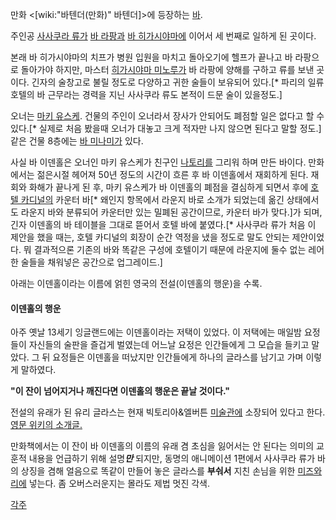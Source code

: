 만화 <[wiki:"바텐더(만화)" 바텐더]>에 등장하는 [[바]].

주인공 [[사사쿠라 류]]가 [[바 라팡]]과 [[바 히가시야마]]에 이어서 세 번째로 일하게 된 곳이다.

본래 바 히가시야마의 치프가 병원 입원을 마치고 돌아오기에 헬프가 끝나고 바 라팡으로 돌아가야 하지만, 마스터 [[히가시야마 미노루]]가 바 라팡에 양해를 구하고 류를 보낸 곳이다.
긴자의 술창고로 불릴 정도로 다양하고 귀한 술들이 보유되어 있다.[* 파리의 일류호텔의 바 근무라는 경력을 지닌 사사쿠라 류도 본적이 드문 술이 있을정도.]

오너는 [[마키 유스케]]. 건물의 주인이 오너라서 장사가 안되어도 폐점할 일은 없다고 할 수 있다.[* 실제로 처음 봤을때 오너가 대놓고 크게 적자만 나지 않으면 된다고 말할 정도.]
같은 건물 8층에는 [[바 미나미]]가 있다.

사실 바 이덴홀은 오너인 마키 유스케가 친구인 [[나토리]]를 그리워 하며 만든 바이다.
만화에서는 젊은시절 헤어져 50년 정도의 시간이 흐른 후 바 이덴홀에서 재회하게 된다. 재회와 화해가 끝나게 된 후, 마키 유스케가 바 이덴홀의 폐점을 결심하게 되면서 
후에 [[호텔 카디널]]의 카운터 바[* 왜인지 항목에서 라운지 바로 소개가 되었는데 옮긴 상태에서도 라운지 바와 분류되어 카운터만 있는 밀폐된 공간이므로, 카운터 바가 맞다.]가 되며, 긴자 이덴홀의 바 테이블을 그대로 뜯어서 호텔 바에 붙였다.[* 사사쿠라 류가 처음 이 제안을 했을 때는, 호텔 카디널의 회장이 순간 역정을 냈을 정도로 말도 안되는 제안이었다. 뭐 결과적으론 기존의 바와 똑같은 구성에 호텔이기 때문에  라운지에 둘수 없는 레어한 술들을 채워넣은 공간으로 업그레이드.]

아래는 이덴홀이라는 이름에 얽힌 영국의 전설(이덴홀의 행운)을 수록.


==== 이덴홀의 행운 ====
아주 옛날 13세기 잉글랜드에는 이덴홀이라는 저택이 있었다.
이 저택에는 매일밤 요정들이 자신들의 술판을 즐겁게 벌였는데 어느날 요정은 인간들에게 그 모습을 들키고 말았다.
그 뒤 요정들은 이덴홀을 떠났지만 인간들에게 하나의 글라스를 남기고 가며 이렇게 말하였다.

'''"이 잔이 넘어지거나 깨진다면 이덴홀의 행운은 끝날 것이다."'''

전설의 유래가 된 유리 글라스는 현재 빅토리아&엘버튼 [[미술관]]에 소장되어 있다고 한다. [http://en.wikipedia.org/wiki/Luck_of_Edenhall 영문 위키의 소개글.]

만화책에서는 이 잔이 바 이덴홀의 이름의 유래 겸 초심을 잃어서는 안 된다는 의미의 교훈적 내용을 언급하기 위해 설명'''''만''''' 되지만, 동명의 애니메이션 1편에서 사사쿠라 류가 바의 상징을 겸해 얼음으로 똑같이 만들어 놓은 글라스를 '''부숴서''' 지친 손님을 위한 [[미즈와리]]에 넣는다. 좀 오버스러운지는 몰라도 제법 멋진 각색.


[[각주]]
